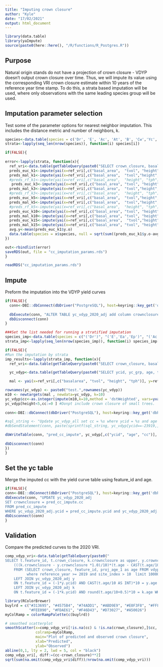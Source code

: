 ```yaml
---
title: "Imputing crown closure"
author: "Kyle"
date: "17/02/2021"
output: html_document
---
```


```r
library(data.table)
library(yaImpute)
source(paste0(here::here(), "/R/functions/R_Postgres.R"))
```

## Purpose

Natural origin stands do not have a projection of crown closure - VDYP doesn't output crown closure over time. Thus, we will impute its value using the corresponding VRI crown closure estimate within 10 years of the reference year time stamp. To do this, a strata based imputation will be used, where only observations with the same leading species group will be used.

## Imputation parameter selection

Test some of the parameter options for nearest neighbor imputation. This includes the distance metric and number of neighbors, k.

```r
species<-data.table(species = c('Dr', 'E', 'Ac', 'At', 'B', 'Cw','Yc', 'Fd', 'H', 'L', 'Mb', 'P', 'Sb', 'Ss','Se','Sw'), sql=c("('D','DG','DM','DR')","('E','EB','EE','ES','EW','EX','EXP','EXW','EA','EP')","('A','AC','ACB','ACT','AD','AX')","('AT')","('B','BB','BC','BM','BP','BL','BG','BA')", "('C','CW')","('Y','YC')","('F','FD','FDC','FDI')", "('H','HX','HXM', 'HM','HW')", "('L','LD','LS','LW','LA','LT')","('M','MB','ME','MN','MR','MS','MV')","('P','PM','PR','PS','PX', 'PL','PLC','PLI','PY','PW','PJ','PXJ','PF','PA')","('SB')","('SS')","('SE','SXE')","('SW', 'SXW','S','SA','SN','SX','SXB','SXL','SXS','SXX')"))
strata<-lapply(seq_len(nrow(species)), function(i) species[i])

if(FALSE){
  
error<-lapply(strata, function(x){
  ref_vri<-data.table(getTableQuery(paste0("SELECT crown_closure, basal_area, proj_age_1 as age, quad_diam_125 as qmd, proj_height_1 as height, vri_live_stems_per_ha as tph, live_stand_volume_125 as tvol, bec_zone_code, species_cd_1  FROM veg_comp_lyr_r1_poly2020 where bclcs_level_2 = 'T' and reference_year >= 2012 and species_cd_1 is not null and crown_closure >= 0 and basal_area >= 0 and  proj_height_1 >= 0 and vri_live_stems_per_ha >= 0 and quad_diam_125 >= 0 and UPPER(species_cd_1) IN ", x$sql ,";")))
  preds_euc_k1<-impute(yai(x=ref_vri[,c("basal_area",  "tvol", "height", "tph", "qmd")], y=ref_vri$crown_closure, method="euclidean", k=1), k=1, method = 'closest')
  preds_mal_k1<-impute(yai(x=ref_vri[,c("basal_area",  "tvol","height", "tph", "qmd")], y=ref_vri$crown_closure, method="mahalanobis", k=1), k=1, method = 'closest')
  #preds_rf_k1<-impute(yai(x=ref_vri[,c("basal_area",  "height", "tph")], y=ref_vri$crown_closure, method="randomForest", k=1), k=1, method = 'closest')
   preds_euc_k3<-impute(yai(x=ref_vri[,c("basal_area", "tvol", "height", "tph", "qmd")], y=ref_vri$crown_closure, method="euclidean", k=3), k=3, method = 'mean')
  preds_mal_k3<-impute(yai(x=ref_vri[,c("basal_area",  "tvol","height", "tph", "qmd")], y=ref_vri$crown_closure, method="mahalanobis", k=3), k=3, method = 'mean') 
  #preds_rf_k3<-impute(yai(x=ref_vri[,c("basal_area",  "height", "tph")], y=ref_vri$crown_closure, method="randomForest", k=3), k=3, method = 'dstWeighted')
  preds_euc_k5<-impute(yai(x=ref_vri[,c("basal_area",  "tvol","height", "tph", "qmd")], y=ref_vri$crown_closure, method="euclidean", k=5), k=5, method = 'mean')
  preds_mal_k5<-impute(yai(x=ref_vri[,c("basal_area",  "tvol","height", "tph", "qmd")], y=ref_vri$crown_closure, method="mahalanobis", k=5), k=5, method = 'mean') 
  #preds_rf_k5<-impute(yai(x=ref_vri[,c("basal_area",  "height", "tph")], y=ref_vri$crown_closure, method="randomForest", k=5), k=5, method = 'dstWeighted')
  preds_euc_k10<-impute(yai(x=ref_vri[,c("basal_area", "tvol", "height", "tph", "qmd")], y=ref_vri$crown_closure, method="euclidean", k=10), k=10, method = 'mean')
  preds_mal_k10<-impute(yai(x=ref_vri[,c("basal_area", "tvol", "height", "tph", "qmd")], y=ref_vri$crown_closure, method="mahalanobis", k=10), k=10, method = 'mean') 
  preds_euc_k15<-impute(yai(x=ref_vri[,c("basal_area",  "tvol","height", "tph", "qmd")], y=ref_vri$crown_closure, method="euclidean", k=15), k=15, method = 'mean')
  preds_mal_k15<-impute(yai(x=ref_vri[,c("basal_area", "tvol", "height", "tph", "qmd")], y=ref_vri$crown_closure, method="mahalanobis", k=15), k=15, method = 'mean') 
  avg.y<-mean(preds_euc_k1$y.o)
  data.table(species = x$species, null = sqrt(sum((preds_euc_k1$y.o-avg.y)**2)/nrow(preds_euc_k1)),rmsd_euc_k1 = rmsd(na.omit(preds_euc_k1),scale= FALSE)["y",],rmsd_mal_k1 = rmsd(na.omit(preds_mal_k1),scale= FALSE)["y",],rmsd_euc_k3 = rmsd(na.omit(preds_euc_k3),scale= FALSE)["y",],rmsd_mal_k3 = rmsd(na.omit(preds_mal_k3),scale= FALSE)["y",],rmsd_euc_k5 = rmsd(na.omit(preds_euc_k5),scale= FALSE)["y",],rmsd_mal_k5 = rmsd(na.omit(preds_mal_k5),scale= FALSE)["y",],rmsd_euc_k10 = rmsd(na.omit(preds_euc_k10),scale= FALSE)["y",],rmsd_mal_k10 = rmsd(na.omit(preds_mal_k10),scale= FALSE)["y",],rmsd_euc_k15 = rmsd(na.omit(preds_euc_k15),scale= FALSE)["y",],rmsd_mal_k15 = rmsd(na.omit(preds_mal_k15),scale= FALSE)["y",])
})

out<-rbindlist(error)
saveRDS(out, file = "cc_imputation_params.rds")
}

readRDS("cc_imputation_params.rds")

```

## Impute
Preform the imputation into the VDYP yield curves
```r
if(FALSE){
  conn<-DBI::dbConnect(dbDriver("PostgreSQL"), host=keyring::key_get('dbhost', keyring = 'postgreSQL'), dbname = keyring::key_get('dbname', keyring = 'postgreSQL'), port='5432' ,user=keyring::key_get('dbuser', keyring = 'postgreSQL') ,password= keyring::key_get('dbpass', keyring = 'postgreSQL'))
  
  dbExecute(conn, "ALTER TABLE yc_vdyp_2020_adj add column crownclosure integer default 0")
  dbDisconnect(conn)
}

###Set the list needed for running a stratified imputation
species_imp<-data.table(species = c("('Dr')", "('E','Ea','Ep')", "('Ac')", "('At')", "('B','Bl','Bg','Ba')", "('Cw')","('Yc')", "('Fd')", "('H', 'Hm', 'Hw')", "('L', 'Lw', 'La', 'Lt')", "('Mb')", "('P', 'Pl', 'Pj', 'Py', 'Pw', 'Pa', 'Pf')", "('Sb')", "('Ss')","('Se')","('Sw', 'S')"), sql=c("('D','DG','DM','DR')","('E','EB','EE','ES','EW','EX','EXP','EXW','EA','EP')","('A','AC','ACB','ACT','AD','AX')","('AT')","('B','BB','BC','BM','BP','BL','BG','BA')", "('C','CW')","('Y','YC')","('F','FD','FDC','FDI')", "('H','HX','HXM', 'HM','HW')", "('L','LD','LS','LW','LA','LT')","('M','MB','ME','MN','MR','MS','MV')","('P','PM','PR','PS','PX', 'PL','PLC','PLI','PY','PW','PJ','PXJ','PF','PA')","('SB')","('SS')","('SE','SXE')","('SW', 'SXW','S','SA','SN','SX','SXB','SXL','SXS','SXX')"))
strata_imp<-lapply(seq_len(nrow(species_imp)), function(i) species_imp[i])

if(FALSE){
#Run the imputation by strata
imp_results<-lapply(strata_imp, function(x){
  ref_vri<-data.table(getTableQuery(paste0("SELECT crown_closure, basal_area as basalarea, proj_age_1 as age, quad_diam_125 as qmd, proj_height_1 as height, vri_live_stems_per_ha as tph, live_stand_volume_125 as tvol, bec_zone_code, species_cd_1  FROM veg_comp_lyr_r1_poly2020 where bclcs_level_2 = 'T' and reference_year >= 2012 and species_cd_1 is not null and crown_closure >= 0 and basal_area >= 0 and  proj_height_1 >= 0 and vri_live_stems_per_ha >= 0 and quad_diam_125 >= 0 and UPPER(species_cd_1) IN ", x$sql)))

  yc_vdyp<-data.table(getTableQuery(paste0("SELECT ycid, yc_grp, age, tvol, height, qmd, basalarea, tph from yc_vdyp_2020_adj where yc_grp in (select distinct(yc_grp) from vdyp_vri2020 where species_cd_1 IN ", x$species,") and basalarea >=0 and tph >= 0;")))

  mal <- yai(x=ref_vri[,c("basalarea", "tvol", "height", "tph")], y=ref_vri$crown_closure, method="mahalanobis", k=10, noRefs=TRUE)

rownames(yc_vdyp) <- paste0("test.",rownames(yc_vdyp))
m10 <- newtargets(mal , newdata=yc_vdyp, k=10)
yc_vdyp$cc<-as.integer(impute(m10,k=10,method = 'dstWeighted', vars=yvars(m10))$y)
yc_vdyp[height<5,cc:=0 ] #Donpt include crown closure of small trees.
  
conn<-DBI::dbConnect(dbDriver("PostgreSQL"), host=keyring::key_get('dbhost', keyring = 'postgreSQL'), dbname = keyring::key_get('dbname', keyring = 'postgreSQL'), port='5432' ,user=keyring::key_get('dbuser', keyring = 'postgreSQL') ,password= keyring::key_get('dbpass', keyring = 'postgreSQL'))

#sql_string <- "Update yc_vdyp_all set cc = %s where ycid = %s and age = %s;"
#dbSendStatement(conn, paste(sprintf(sql_string, yc_vdyp[ycid==-23919,]$cc, yc_vdyp[ycid==-23919,]$ycid, yc_vdyp[ycid==-23919,]$age), collapse=""))

dbWriteTable(conn, "pred_cc_impute", yc_vdyp[,c("ycid", "age", "cc")], append=TRUE)
  
dbDisconnect(conn)               
})
}
```

## Set the yc table

Merge the imputed cc with the yield curve table using feature_id and age.
```r
if(FALSE){
conn<-DBI::dbConnect(dbDriver("PostgreSQL"), host=keyring::key_get('dbhost', keyring = 'postgreSQL'), dbname = keyring::key_get('dbname', keyring = 'postgreSQL'), port='5432' ,user=keyring::key_get('dbuser', keyring = 'postgreSQL') ,password= keyring::key_get('dbpass', keyring = 'postgreSQL'))
dbExecute(conn, "UPDATE yc_vdyp_2020_adj
SET crownclosure = pred_cc_impute.cc
FROM pred_cc_impute
WHERE yc_vdyp_2020_adj.ycid = pred_cc_impute.ycid and yc_vdyp_2020_adj.age = pred_cc_impute.age;")
dbDisconnect(conn) 
}
```

## Validation
Compare the predicted curves to the 2020 VRI.
```r

comp_vdyp_vri<-data.table(getTableQuery(paste0("
SELECT t.feature_id, t.crown_closure, k.crownclosure as upper, y.crownclosure as lower,
    (((k.crownclosure - y.crownclosure *1.0)/10)*(t.age - CAST(t.age/10 AS INT)*10))+ y.crownclosure  as cc
    FROM (SELECT crown_closure, feature_id, proj_age_1 as age FROM vdyp_vri2020 
		  where reference_year >= 2019 and site_index > 10  limit 10000) as t
    LEFT JOIN yc_vdyp_2020_adj y 
    ON t.feature_id = (-1*y.ycid) AND CAST(t.age/10 AS INT)*10 = y.age
    LEFT JOIN yc_vdyp_2020_adj k 
    ON t.feature_id = (-1*k.ycid) AND round(t.age/10+0.5)*10 = k.age WHERE t.age > 0 ;")))

library(RColorBrewer)
buylrd = c("#313695", "#4575B4", "#74ADD1", "#ABD9E9", "#E0F3F8", "#FFFFBF",
           "#FEE090", "#FDAE61", "#F46D43", "#D73027", "#A50026") 
myColRamp = colorRampPalette(c(buylrd))

# smoothed scatterplot
smoothScatter(x=comp_vdyp_vri[!is.na(cc) & !is.na(crown_closure),]$cc, y=comp_vdyp_vri[!is.na(cc) & !is.na(crown_closure),]$crown_closure,
              colramp=myColRamp,
              main="Plot of predicted and observed crown closure",
              xlab="Predicted",
              ylab="Observed")
abline(0,1, lty = 2, lwd = 5, col = "black")
comp_vdyp_vri[, diff:=(cc-crown_closure)**2]
sqrt(sum(na.omit(comp_vdyp_vri$diff))/nrow(na.omit(comp_vdyp_vri)))
```
